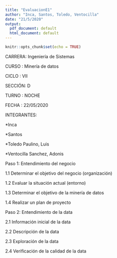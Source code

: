 ```yaml
---
title: "EvaluacionE1"
author: "Inca, Santos, Toledo, Ventocilla"
date: "21/5/2020"
output:
  pdf_document: default
  html_document: default
---
```


```r
knitr::opts_chunk$set(echo = TRUE)
```


CARRERA: Ingeniería de Sistemas 

CURSO  : Minería de datos 

CICLO  : VII

SECCIÓN: D 

TURNO  : NOCHE 

FECHA  : 22/05/2020

INTEGRANTES:

*Inca

*Santos

*Toledo Paulino, Luis

*Ventocilla Sanchez, Adonis

Paso 1: Entendimiento del negocio

1.1 Determinar el objetivo del negocio (organización)

1.2 Evaluar la situación actual (entorno)

1.3 Determinar el objetivo de la minería de datos

1.4 Realizar un plan de proyecto

Paso 2: Entendimiento de la data

2.1 Información inicial de la data

2.2 Descripción de la data

2.3 Exploración de la data

2.4 Verificación de la calidad de la data
